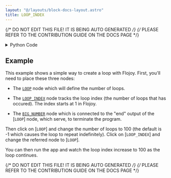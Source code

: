```yaml
---
layout: "@/layouts/block-docs-layout.astro"
title: LOOP_INDEX
---
```


{/* DO NOT EDIT THIS FILE! IT IS BEING AUTO GENERATED */}
{/* PLEASE REFER TO THE CONTRIBUTION GUIDE ON THE DOCS PAGE */}


<PythonDocsDisplay docstring={docstring} />

<details>
<summary>Python Code</summary>

```python
from flojoy import (
    flojoy,
    Scalar,
    OrderedPair,
    SmallMemory,
    NodeReference,
)
from typing import Optional


memory_key = "LOOP_INDEX"


@flojoy
def LOOP_INDEX(
    loop_node: NodeReference,
    default: Optional[OrderedPair | Scalar] = None,
) -> Scalar:
    """The LOOP_INDEX node loads the loop index from the LOOP node.

    A loop index in Flojoy starts at 1 and increases by 1 for each loop.

    Parameters
    ----------
    loop_node : str
        The LOOP node to track the loop index from.

    Returns
    -------
    Scalar
        The loop index in Scalar form.
    """

    ref_loop_node = loop_node.unwrap()

    if ref_loop_node == "" or "LOOP" not in ref_loop_node:
        raise ValueError("A LOOP node id must be given.")

    loop_info = SmallMemory().read_memory(ref_loop_node, "loop-info")
    if loop_info is None:
        c = 1
    else:
        c = loop_info.get("current_iteration")

    return Scalar(c=float(c))

```

[Find this Flojoy Block on GitHub](https://github.com/flojoy-ai/blocks/blob/main/blocks/LOGIC_GATES/LOOP_TOOLS/LOOP_INDEX/LOOP_INDEX.py)

</details>

## Example

<GetHelpWidget />

<AppDisplay app={app} blockName="LOOP_INDEX" client:visible />

This example shows a simple way to create a loop with Flojoy.
First, you'll need to place these three nodes:

- The [`LOOP`](https://github.com/flojoy-io/nodes/blob/main/LOGIC_GATES/LOOPS/LOOP/LOOP.py) node which will define the number of loops.

- The [`LOOP_INDEX`](https://github.com/flojoy-io/nodes/blob/main/LOGIC_GATES/) node tracks the loop index (the number of loops that has occured). The index starts at 1 in Flojoy.

- The [`BIG_NUMBER`](https://github.com/flojoy-io/nodes/blob/main/VISUALIZERS/PLOTLY/BIG_NUMBER/BIG_NUMBER.py) node which is connected to the "end" output of the [`LOOP`] node, which serve, to terminate the program.

Then click on [`LOOP`] and change the number of loops to 100 (the default is -1 which causes the loop to repeat indefinitely). Click on [`LOOP_INDEX`] and change the referred node to [`LOOP`].

You can then run the app and watch the loop index increase to 100 as the loop continues.


{/* DO NOT EDIT THIS FILE! IT IS BEING AUTO GENERATED */}
{/* PLEASE REFER TO THE CONTRIBUTION GUIDE ON THE DOCS PAGE */}
